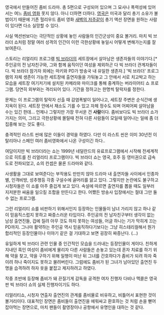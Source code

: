 영국에서 만들어진 좀비 드라마. 총 5편으로 구성되어 있으며 그 묘사나 폭력성에 있어서는 여느 [[좀비 영화]] 못지 않다. 아니 더하면 더하다. [[영국]]은 미국과 달리 총기 소유가 불법이기 때문에 기존 헐리우드 좀비 영화 [[새벽의 저주]]같이 총기 액션 장면을 원하는 사람이 있다면 다소 실망할 수 있다. 

사실 액션씬보다는 극단적인 상황에 놓인 사람들의 인간군상이 중요 볼거리. 마치 빅 브라더 쇼처럼 정말 여러 성격의 인간이 이런 극한상황에 놓일시 어떻게 변해가는지를 잘 보여준다. 

스토리는 리얼리티 프로그램 [[빅 브라더]]의 세트장에서 살아남은 생존자들의 이야기다.[* 주인공의 전 남자친구와, 그와 함께 움직이던 여성을 제외하곤 다 빅 브라더 관계자들이다. 빅 브라더 참가자 외에는 마키와 PD가 방송국 내 유일한 생존자.] '빅 브라더' 프로그램의 자체 생존이 가능한 세트장에 출연자들을 가둬놓고 그 안에서 서로 치고박고 하는 모습을 세트장 여기저기에 설치된 카메라와 마이크를 통해 중계하는 버라이어티 쇼 프로그램. 당연히 외부와는 격리되어 있다. 기간을 정하고는 한명씩 탈락자를 정한다.

문제는 이 프로그램의 탈락자 선출 때 감염폭발이 일어나고, 세트장 주변은 순식간에 생지옥이 된다. 세트장 안에서 채소도 기를 수 있고 자체 정수도 되며 어찌어찌 살아남을 수는 있긴 한데... 언제나 그렇지만 가장 무서운 건 '''사람'''이다. 좀비보다도 빅 브라더 쇼가 가지는 의미, 그리고 극한상황에 몰릴때 전혀 다른 사람들이 모일때 일어나는 일에 좀 더 집중해 보는 것도 좋다.

충격적인 라스트 씬에 많은 이들이 경악을 하였다. 다만 이 라스트 씬은 이미 30년전 이탈리아나 스페인 여러 좀비영화에서 나온 구성이긴 하다..

여담이지만 빅 브라더라는 쇼는 1999년 네덜란드의 유료프로그램에서 시작해 전세계적으로 히트를 친 리얼리티 프로그램이다. 빅 브라더 쇼는 영국, 호주 등 영미권으로 급속도로 전파되었고, 쇼의 컨셉은 물론 드라마와 같다. 

사생활을 그대로 보여준다는 부작용도 만만치 않아 드라마 내 출연자들 사이에서 인종차별, 인격비방, 성추행등 각종 구설수에 골머리를 앓고 있다. 그렇지만 논란에도 불구하고 시청자들은 이 쇼를 아주 즐겁게 보고 있다. 속설에 따르면 출연자를 뽑을 때도 일부러 지저분한 싸움을 일으킬 조합을 만든다고 한다. 어쨌든 방송사 입장에서는 절대 그만 둘 수 없는 프로그램. 

그런 리얼리티 쇼를 비판하기 위해서인지 등장하는 인물들이 남녀 가리지 않고 하나 같이 믿음직스럽지 못하고 짜증스러운 타입이다. 주인공의 전 남자친구부터 생각이 없는 남성 출연진들, 겁에 질려 아무 것도 하지 못하는 여성들, 어글 하나는 기가 막히게 끄는 PD까지. 그나마 활약하는 주인공 역시 믿음직하다기보다는 그냥 히스테리컬해서 뭔가 합리적인 등장인물이나 이야기 같은 걸 기대하고 보면 굉장히 짜증난다. (...)

유일하게 빅 브라더 관련 인물 중 인간적인 모습을 드러내는 등장인물이 게이다. 친하게 지내던 흑인 여성이 좀비에게 물리자 다른 사람들은 손놓고 있는데 혼자 치료를 하기 위해 약을 찾고, 약을 구하기 위해 일행이 떠난 뒤 그녀를 간호하다가 좀비가 되려 하자 죽이려 하나 죽이지도 못하고 물려버린다. 그럼에도 좀비가 된 그녀가 남아있던 출연진 두명을 습격하려 하자 옷을 붙잡고 제지하려고 하였다.

작중 초반에 등장해 좀비가 돼 끈질기게 감독을 공격한 여자 진행자 다비나 맥콜은 영국판 빅 브라더 쇼의 실제 진행자이기도 하다.


리얼리티쇼, 시청자 연출자 출연진의 관계를 좀비물로 비유하고, 비틀어서 표현한 것이 볼거리이다.
대표적인 장면은 좀비들이 출연진을 에워싸고 환호하는 것 처럼 손을 뻗어 잡아먹는 장면으로, 마치 팬들이 촬영장이나 공항에서 유명인을 대하는 것 같다.

